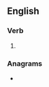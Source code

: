 ==English==

===Verb===
{{head|en|verb form}}

# {{en-past of|clone}}

===Anagrams===
* {{anagrams|en|a=cdelno|cendol|colden}}